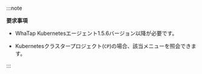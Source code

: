 :::note

**要求事項**

- WhaTap Kubernetesエージェント1.5.6バージョン以降が必要です。

- Kubernetesクラスタープロジェクト(<code class='my'>CP</code>)の場合、該当メニューを照会できます。

:::

